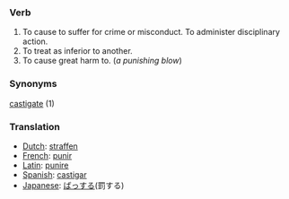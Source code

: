 === Verb ===

#To cause to suffer for crime or misconduct. To administer disciplinary action. 
#To treat as inferior to another.
#To cause great harm to. (''a punishing blow'')

=== Synonyms ===
[[castigate]] (1)
=== Translation ===
*[[Dutch]]: [[straffen]]
*[[French]]: [[punir]]
*[[Latin]]: [[punire]]
*[[Spanish]]: [[castigar]]
*[[Japanese]]: [[ばっする]](罰する)